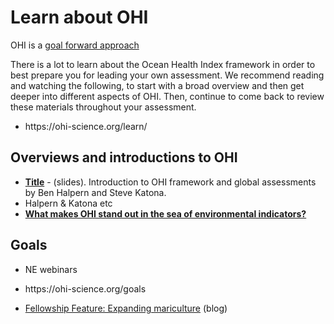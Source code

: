 # Learn about OHI {#ohi}

OHI is a [goal forward approach](https://ohi-science.org/news/goal-forward-approach)

There is a lot to learn about the Ocean Health Index framework in order to best prepare you for leading your own assessment. We recommend reading and watching the following, to start with a broad overview and then get deeper into different aspects of OHI. Then, continue to come back to review these materials throughout your assessment. 

- https://ohi-science.org/learn/

## Overviews and introductions to OHI

- [**Title**](link) - (slides). Introduction to OHI framework and global assessments by Ben Halpern and Steve Katona.
- Halpern & Katona etc
- [**What makes OHI stand out in the sea of environmental indicators?**](https://ohi-science.org/news/goal-forward-approach)

## Goals

- NE webinars
- https://ohi-science.org/goals

- [Fellowship Feature: Expanding mariculture
](https://ohi-science.org/news/fellowship-expanding-mariculture) (blog)

